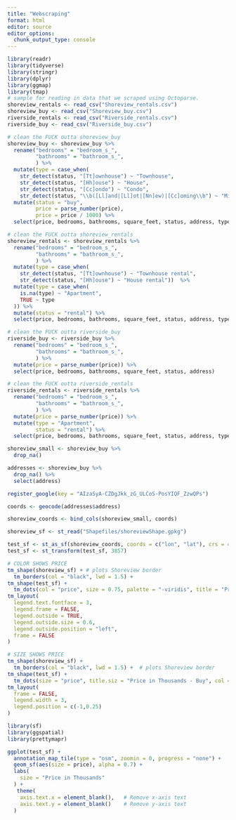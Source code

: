 ```yaml
---
title: "Webscraping"
format: html
editor: source
editor_options: 
  chunk_output_type: console
---
```


```r
library(readr)
library(tidyverse)
library(stringr)
library(dplyr)
library(ggmap)
library(tmap)
# sample for reading in data that we scraped using Octoparse. 
shoreview_rentals <- read_csv("Shoreview_rentals.csv")
shoreview_buy <- read_csv("Shoreview_buy.csv")
riverside_rentals <- read_csv("Riverside_rentals.csv")
riverside_buy <- read_csv("Riverside_buy.csv")
```

```r
# clean the FUCK outta shoreview_buy
shoreview_buy <- shoreview_buy %>%
  rename("bedrooms" = "bedroom_s_",
         "bathrooms" = "bathroom_s_",
         ) %>%
  mutate(type = case_when(
    str_detect(status, "[Tt]ownhouse") ~ "Townhouse",
    str_detect(status, "[Hh]ouse") ~ "House",
    str_detect(status, "[Cc]ondo") ~ "Condo",
    str_detect(status, "\\b([Ll]and|[Ll]ot|[Nn]ew)|[Cc]oming\\b") ~ "Misc")) %>%
  mutate(status = "buy",
         price = parse_number(price),
         price = price / 1000) %>%
  select(price, bedrooms, bathrooms, square_feet, status, address, type)

# clean the FUCK outta shoreview_rentals
shoreview_rentals <- shoreview_rentals %>%
  rename("bedrooms" = "bedroom_s_",
         "bathrooms" = "bathroom_s_",
         ) %>%
  mutate(type = case_when(
    str_detect(status, "[Tt]ownhouse") ~ "Townhouse rental",
    str_detect(status, "[Hh]ouse") ~ "House rental"))  %>%
  mutate(type = case_when(
    is.na(type) ~ "Apartment",
    TRUE ~ type
  )) %>%
  mutate(status = "rental") %>%
  select(price, bedrooms, bathrooms, square_feet, status, address, type)

# clean the FUCK outta riverside_buy 
riverside_buy <- riverside_buy %>%
  rename("bedrooms" = "bedroom_s_",
         "bathrooms" = "bathroom_s_",
         ) %>%
  mutate(price = parse_number(price)) %>%
  select(price, bedrooms, bathrooms, square_feet, status, address)

# clean the FUCK outta riverside_rentals 
riverside_rentals <- riverside_rentals %>%
  rename("bedrooms" = "bedroom_s_",
         "bathrooms" = "bathroom_s_",
         ) %>%
  mutate(price = parse_number(price)) %>%
  mutate(type = "Apartment",
         status = "rental") %>%
  select(price, bedrooms, bathrooms, square_feet, status, address, type)
```

```r
shoreview_small <- shoreview_buy %>%
  drop_na()

addresses <- shoreview_buy %>%
  drop_na() %>%
  select(address)

register_google(key = "AIzaSyA-CZDgJkk_zG_ULCoS-PosYIQF_ZzwQPs")

coords <- geocode(addresses$address)

shoreview_coords <- bind_cols(shoreview_small, coords)

shoreview_sf <- st_read("Shapefiles/shoreviewShape.gpkg")

test_sf <- st_as_sf(shoreview_coords, coords = c("lon", "lat"), crs = 4326)
test_sf <- st_transform(test_sf, 3857)  

# COLOR SHOWS PRICE 
tm_shape(shoreview_sf) + # plots Shoreview border
  tm_borders(col = "black", lwd = 1.5) +
tm_shape(test_sf) +
  tm_dots(col = "price", size = 0.75, palette = "-viridis", title = "Price in Thousands") +
tm_layout(
  legend.text.fontface = 3, 
  legend.frame = FALSE,
  legend.outside = TRUE,
  legend.outside.size = 0.6,
  legend.outside.position = "left",
  frame = FALSE 
)

# SIZE SHOWS PRICE
tm_shape(shoreview_sf) + 
  tm_borders(col = "black", lwd = 1.5) +  # plots Shoreview border
tm_shape(test_sf) +
  tm_dots(size = "price", title.siz = "Price in Thousands - Buy", col = "skyblue") +  # Change legend title
tm_layout(
  frame = FALSE,
  legend.width = 3,
  legend.position = c(-1,0.25)
)
```

```r
library(sf)
library(ggspatial)
library(prettymapr)

ggplot(test_sf) +
  annotation_map_tile(type = "osm", zoomin = 0, progress = "none") +
  geom_sf(aes(size = price), alpha = 0.7) +
  labs(
    size = "Price in Thousands"
  ) +
   theme(
    axis.text.x = element_blank(),   # Remove x-axis text
    axis.text.y = element_blank()    # Remove y-axis text
  )
```